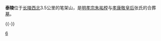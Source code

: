 {{unreferenced|time=2012-3-25}} 
{{文物保护单位
| 级别 = 全国
| 名称 = [[明十三陵|十三陵]]<br /><span style="font-size:smaller;">泰陵</span>
| 图片 = Mingtailing2022.jpg
| 编号 = 1-178
| 分类 = 古墓葬
| 时代 = [[明朝|明]]
| 所在 = {{CHN}}[[北京市|北京市]][[昌平区|昌平区]]
| 坐标 = {{Coord|40|19|26|N|116|13|00|E|display=inline,title}}
| 登录 = 1961年
| Cat = 北京全国重点文物保护单位
}}

'''泰陵'''位于[[明長陵|长陵]][[西北|西北]]3.5公里的笔架山，是[[明孝宗|明孝宗]][[朱祐樘|朱祐樘]]与[[孝康敬皇后|孝康敬皇后]]张氏的合葬[[墓|墓]]。

{{-}}

{{明朝皇陵}}


[[Category:明十三陵|6]]